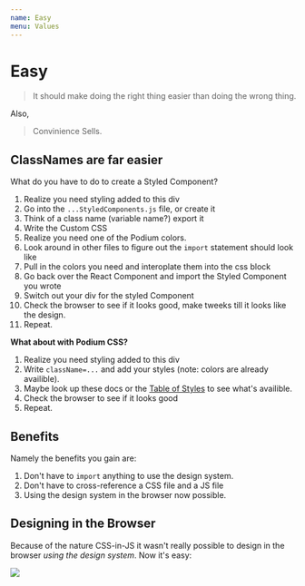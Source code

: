 ```yaml
---
name: Easy
menu: Values
---
```


# Easy

> It should make doing the right thing easier than doing the wrong thing.

Also,

> Convinience Sells.

## ClassNames are far easier

What do you have to do to create a Styled Component?

1. Realize you need styling added to this div
2. Go into the `...StyledComponents.js` file, or create it
3. Think of a class name (variable name?) export it
4. Write the Custom CSS
5. Realize you need one of the Podium colors.
6. Look around in other files to figure out the `import` statement should look like
7. Pull in the colors you need and interoplate them into the css block
8. Go back over the React Component and import the Styled Component you wrote
9. Switch out your div for the styled Component
10. Check the browser to see if it looks good, make tweeks till it looks like the design.
11. Repeat.

**What about with Podium CSS?**

1. Realize you need styling added to this div
2. Write `className=...` and add your styles (note: colors are already availible).
3. Maybe look up these docs or the [Table of Styles](table-of-styles) to see what's availible.
4. Check the browser to see if it looks good
5. Repeat.

## Benefits

Namely the benefits you gain are:

1. Don't have to `import` anything to use the design system.
2. Don't have to cross-reference a CSS file and a JS file
3. Using the design system in the browser now possible.

## Designing in the Browser

Because of the nature CSS-in-JS it wasn't really possible to design in the browser _using the design system_.
Now it's easy:


<img className="bg-black w-full block shadow" src={designGif} />
